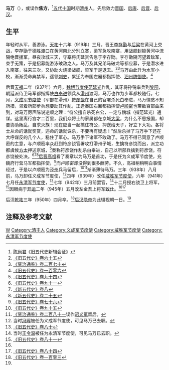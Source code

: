{{Infobox Biography
| subject_name = 馬萬
| image_name = 
| image_size = 
| image_caption = 
| date_of_birth = 不詳
| place_of_birth = [[唐朝|唐朝]]
| date_of_death = 950年
| place_of_death = [[後漢|後漢]]
| occupation = [[晉_(五代十國)|晋国]]、[[后唐|后唐]]、[[后晋|后晋]]、[[后汉|后汉]]将领
}}

'''马万'''（{{bd|？||950年|5月12日|catIdx=M}}），或误作'''焦方'''，<ref>[[陈尚君|陈尚君]]《旧五代史新辑会证》</ref>[[五代十国|五代十国]]时期[[澶州|澶州]]人，先后效力[[晉_(五代十國)|晋国]]、[[后唐|后唐]]、[[后晋|后晋]]、[[后汉|后汉]]。

== 生平 ==
年轻时从军，善游泳。[[天祐_(唐朝)|天祐]]十六年（919年）三月，晋王[[唐庄宗|李存勖]]与[[后梁|后梁]]在黄河上交战，李存勖于德胜渡口在黄河南北分别立寨，梁军急攻南寨，用战舰封锁黄河中流隔绝晋援军，昼夜攻城三天，守寨将氏延赏告急于李存勖。李存勖隔河望着敌军，束手无策，于是招募能游泳破敌之人。马万及其兄弟马破龙等都应募，于是潜水进入南寨，往来三次，又协助火烧梁战舰，梁军于是退去。<ref>[[:s:旧五代史/卷65|《旧五代史》卷六十五]]</ref><ref>[[:s:资治通鉴/卷270|《资治通鉴》卷二百七十]]</ref>马万由此升为水军小校，渐渐受命典禁军，遥领[[刺史|刺史]]，累迁为奉国左厢都指挥使、[[泗州|泗州]][[防御使|防御使]]。<ref name=HFD106>[[:s:旧五代史/卷106|《旧五代史》卷一百零六]]</ref>

后晋[[天福_(后晋)|天福]]二年（937年）六月，[[魏博节度使|魏博节度使]][[范延光|范延光]]作乱，其牙将孙锐率兵到[[黎阳|黎阳]]，朝廷派侍卫马军都指挥使[[白奉进|白奉进]]领兵从[[滑州|滑州]]渡河，马万也作为步军都校随行。七月，[[义成军节度使|义成军节度使]]（军部在滑州）[[符彦饶|符彦饶]]在自己的官署杀死白奉进，马万惶惑不知所措，领着所部步兵想要助其作乱，正逢奉国右厢都指挥使[[卢顺密|卢顺密]]也带数百部曲来到，对马万厉声陈说逆顺之理：“符公擅自杀死白公，一定与魏城（指范延光）通谋。这里离行宫才二百里，我们众将士的家属都在京城[[大梁|大梁]]，为什么不思报国，却要协助叛乱，自求灭族！现在应当一起擒住符公，押送给天子，好立下大功。各将士从命的话就奖赏，违命的话就诛杀，不要再有疑虑！”然后杀掉了马万手下还在大呼谋反的几个人，稳住了军心。马万手下诸军不敢动了。马万不得已同意了卢顺密的主意，与卢顺密率众赶到符彦饶官署攻打滑州子城，生擒符彦饶而出，派立功都虞候[[方太_(五代)|方太]]押送京城，<ref>[[:s:旧五代史/卷94|《旧五代史》卷九十四]]</ref>奏称符彦饶作乱杀白奉进，自己以所部兵擒到符彦饶。符彦饶被处决。<ref>[[:s:旧五代史/卷91|《旧五代史》卷九十一]]</ref><ref>[[:s:新五代史/卷8|《新五代史》卷八]]</ref><ref>[[:s:新五代史/卷25|《新五代史》卷二十五]]</ref>[[后晋高祖|后晋高祖]]看了奏章以为马万是首功，于是任为义成军节度使，充魏府行营马军都指挥使，<ref>[[:s:旧五代史/卷76|《旧五代史》卷七十六]]</ref>而卢顺密却没得到很多酬劳。不久，高祖稍稍明白事情经过，于是以卢顺密为[[泾州|泾州]]兵马留后，<ref>[[:s:旧五代史/卷95|《旧五代史》卷九十五]]</ref><ref>[[:s:资治通鉴/卷281|《资治通鉴》卷二百八十一]]误作[[昭义军|昭义军]]留后。</ref>渐渐薄待马万。三年（938年）八月前，马万卸任义成军节度使，<ref>当时[[冯晖|冯晖]]被任为义成军节度使，可见马万已去职。</ref>四年（939年）改任[[威胜军节度使|威胜军节度使]]，六年（941年）七月任[[永清军节度使|永清军节度使]]，<ref>[[:s:旧五代史/卷80|《旧五代史》卷八十]]</ref>七年（942年）三月前罢官，<ref>当时[[王令温|王令温]]被任为永清军节度使，可见马万已去职。</ref>十二月授右骁卫上将军，<ref>[[:s:旧五代史/卷81|《旧五代史》卷八十一]]</ref>因眼病于[[开运_(后晋)|开运]]二年（945年）五月改左金吾上将军[[致仕|致仕]]。<ref name=HFD106/><ref>[[:s:旧五代史/卷84|《旧五代史》卷八十四]]</ref>

后汉[[乾祐_(后汉)|乾祐]]三年（950年）四月卒。<ref>[[:s:旧五代史/卷103|《旧五代史》卷一百零三]]</ref>[[汉隐帝|后汉隐帝]]为此辍视朝一日。<ref name=HFD106/>

== 注释及参考文献 ==
{{reflist|2}}

{{DEFAULTSORT:M}}
[[Category:马姓|W]]
[[Category:清丰人|Category:清丰人]]
[[Category:义成军节度使|Category:义成军节度使]]
[[Category:威胜军节度使|Category:威胜军节度使]]
[[Category:永清军节度使|Category:永清军节度使]]